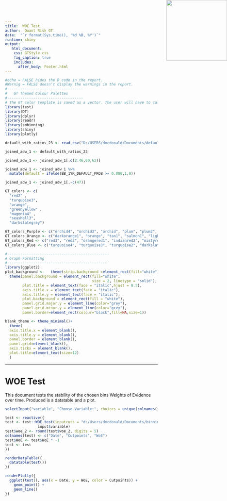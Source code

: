 ```yaml
---
title:  WOE Test 
author:  Quant Risk GT
date:  "`r format(Sys.time(), '%d %B, %Y')`"
runtime: shiny
output: 
   html_document:
    css: GTStyle.css
    fig_caption: true
    includes:
      after_body: Footer.html
---
```

<img src="GTLogo.jpg" style="position:absolute;top:0px;right:0px;" width="200px"/>

```r
#echo = FALSE hides the R code in the report.
#Warnig = FALSE doesn't display the warnings in the report.
#-----------------------------------
#   GT Themed Colour Palettes 
#-----------------------------------
# The GT color template is saved as a vector. The user will have to call the vector in order to fill the graphs in GT colors.
library(test)
library(DT)
library(dplyr)
library(readr)
library(smbinning)
library(shiny)
library(plotly)

default_with_ratios_23 <- read_csv("D:/USERS/dmcdonald/Documents/default_with_ratios_2.csv")

joined_adw_1 <- default_with_ratios_23

joined_adw_1 <- joined_adw_1[,c(2:46,60,62)]

joined_adw_1 <- joined_adw_1 %>%
  mutate(default = ifelse(BB_1YR_DEFAULT_PROB >= 0.006,1,0))

joined_adw_1 <- joined_adw_1[,-c(47)]

GT_colors <- c(
  "red2" ,
  "turquoise3",
  "orange",
  "greenyellow" ,
  "magenta4" ,
  "seashell3",  
  "darkslategrey")

GT_colors_Purple <- c("orchid4", "orchid3", "orchid", "plum", "plum2", "plum3")
GT_colors_Orange <- c("darkorange1", "orange", "tan1", "salmon1", "lightsalmon1")
GT_colors_Red <- c("red3", "red2", "orangered1", "indianred2", "mistyrose")
GT_colors_Blue <- c("turquoise4", "turquoise3", "turquoise2", "darkslategray3", "darkslategray2")

#-----------------------------------------------
# Graph Formatting
#----------------------------------------------
library(ggplot2)
plot_background <-   theme(strip.background =element_rect(fill="white"))+
  theme(panel.background = element_rect(fill="white",
                                        size = 2, linetype = "solid"),
        plot.title = element_text(face = "italic",hjust = 0.5),
        axis.title.x = element_text(face = "italic"),
        axis.title.y = element_text(face = "italic"),
        plot.background = element_rect(fill = "white"),
        panel.grid.major.y = element_line(color="grey"),
        panel.grid.minor.y = element_line(color="grey"),
        panel.border=element_rect(colour="black",fill=NA,size=1)) 

blank_theme <- theme_minimal()+
  theme(
  axis.title.x = element_blank(),
  axis.title.y = element_blank(),
  panel.border = element_blank(),
  panel.grid=element_blank(),
  axis.ticks = element_blank(),
  plot.title=element_text(size=12)
  )


```

---

# WOE Test

This document tests the stability of the chosen bins Weights of Evidence over time.
Produced is a datatable and a plot.

```r

selectInput("variable", "Choose Variable:", choices = unique(colnames(joined_adw_1[3:45])))

test <- reactive({
test <- test::WOE_test(inputcuts = "d:/Users/dmcdonald/Documents/binning_test.csv", inputdefault = "d:/USERS/dmcdonald/Documents/default_with_ratios_2.csv",
               input$variable)
test$woe_2 <- round(test$woe_2, digits = 5)
colnames(test) <- c("Date", "Cutpoints", "WoE")
test$WoE <- test$WoE * -1
test <- test
})

renderDataTable({
  datatable(test())
})

```

```r

renderPlotly({
  ggplot(test(), aes(x = Date, y = WoE, color = Cutpoints)) +
    geom_point() +
    geom_line()
})

```

